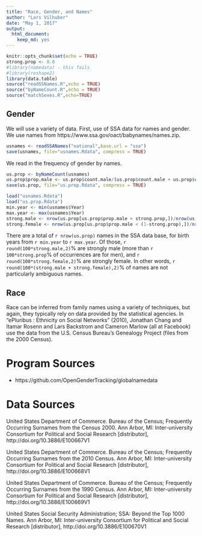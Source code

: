 ```yaml
---
title: "Race, Gender, and Names"
author: "Lars Vilhuber"
date: "May 1, 2017"
output: 
  html_document: 
    keep_md: yes
---
```


```r
knitr::opts_chunk$set(echo = TRUE)
strong.prop <- 0.8
#library(namedata) - this fails
#library(reshape2)
library(data.table)
source("readSSNames.R",echo = TRUE)
source("byNameCount.R",echo = TRUE)
source("matchSexes.R",echo=TRUE)
```
## Gender
We will use a variety of data. First, use of SSA data for names and gender. We use names from  https://www.ssa.gov/oact/babynames/names.zip.

```r
usnames <- readSSANames("national",base.url = "ssa")
save(usnames, file="usnames.Rdata", compress = TRUE)
```
We read in the frequency of gender by names. 
```r
us.prop <- byNameCount(usnames)
us.prop$prop.male <- us.prop$count.male/(us.prop$count.male + us.prop$count.female)
save(us.prop, file="us.prop.Rdata", compress = TRUE)
```
```r
load("usnames.Rdata")
load("us.prop.Rdata")
min.year <- min(usnames$Year)
max.year <- max(usnames$Year)
strong.male <- nrow(us.prop[us.prop$prop.male > strong.prop,])/nrow(us.prop)
strong.female <- nrow(us.prop[us.prop$prop.male < (1-strong.prop),])/nrow(us.prop)
```
There are a total of `r nrow(us.prop)` names in the SSA data base, for birth years from `r min.year` to `r max.year`. Of those, `r round(100*strong.male,2)`% are strongly male (more than `r 100*strong.prop`% of occurrences are for men), and `r round(100*strong.female,2)`% are strongly female. In other words, `r round(100*(strong.male + strong.female),2)`% of names are not particularly ambiguous names.

## Race
Race can be inferred from family names using a variety of techniques, but again, they typically rely on data provided by the statistical agencies. In "ePluribus : Ethnicity on Social Networks" (2010), Jonathan Chang and Itamar Rosenn and Lars Backstrom and Cameron Marlow (all at Facebook) use the data from the U.S. Census Bureau's Genealogy Project
(files from the 2000 Census).

# Program Sources

- https://github.com/OpenGenderTracking/globalnamedata

# Data Sources

  United States Department of Commerce. Bureau of the Census; Frequently Occurring Surnames from the Census 2000. Ann Arbor, MI: Inter-university Consortium for Political and Social Research [distributor], http://doi.org/10.3886/E100667V1

  United States Department of Commerce. Bureau of the Census; Frequently Occurring Surnames from the 2010 Census. Ann Arbor, MI: Inter-university Consortium for Political and Social Research [distributor], http://doi.org/10.3886/E100668V1

  United States Department of Commerce. Bureau of the Census; Frequently Occurring Surnames from the 1990 Census. Ann Arbor, MI: Inter-university Consortium for Political and Social Research [distributor], http://doi.org/10.3886/E100669V1

  United States Social Security Administration; SSA: Beyond the Top 1000 Names. Ann Arbor, MI: Inter-university Consortium for Political and Social Research [distributor], http://doi.org/10.3886/E100670V1
